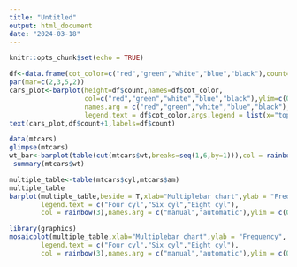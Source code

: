 ---
title: "Untitled"
output: html_document
date: "2024-03-18"
---

```{r setup, include=FALSE}
knitr::opts_chunk$set(echo = TRUE)
```

```{r}
df<-data.frame(cot_color=c("red","green","white","blue","black"),count=c(13,15,19,11,10))
par(mar=c(2,3,5,2))
cars_plot<-barplot(height=df$count,names=df$cot_color,
                   col=c("red","green","white","blue","black"),ylim=c(0,30),
                   names.arg = c("red","green","white","blue","black"),
                   legend.text = df$cot_color,args.legend = list(x="topright") )
text(cars_plot,df$count+1,labels=df$count)
```
```{r}
data(mtcars)
glimpse(mtcars)
wt_bar<-barplot(table(cut(mtcars$wt,breaks=seq(1,6,by=1))),col = rainbow(6))
 summary(mtcars$wt)
```


```{r}

multiple_table<-table(mtcars$cyl,mtcars$am)
multiple_table
barplot(multiple_table,beside = T,xlab="Multiplebar chart",ylab = "Frequency",
        legend.text = c("Four cyl","Six cyl","Eight cyl"),
        col = rainbow(3),names.arg = c("manual","automatic"),ylim = c(0,20))

```
```{r}
library(graphics)
mosaicplot(multiple_table,xlab="Multiplebar chart",ylab = "Frequency",
        legend.text = c("Four cyl","Six cyl","Eight cyl"),
        col = rainbow(3),names.arg = c("manual","automatic"),ylim = c(0,15) )
```

